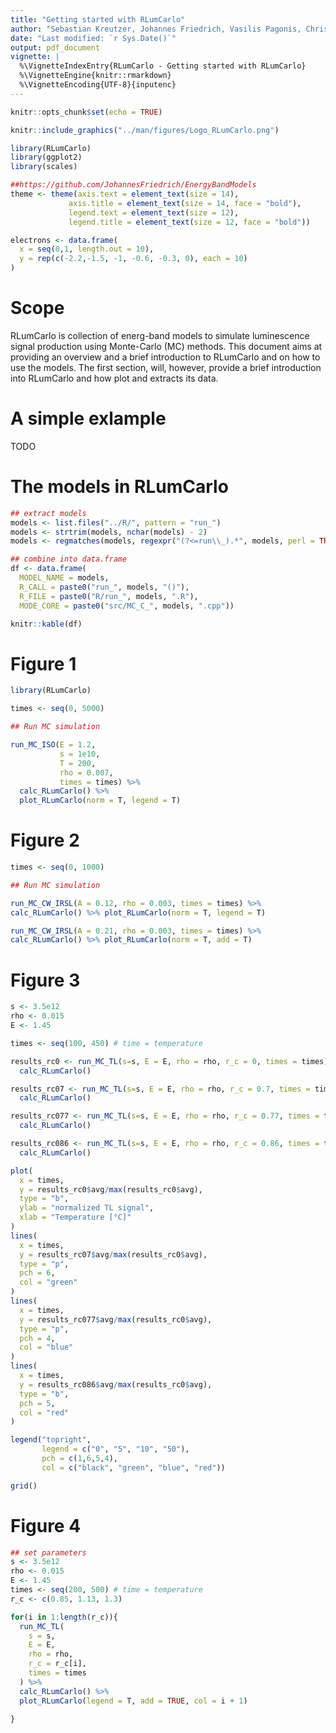 ```yaml
---
title: "Getting started with RLumCarlo"
author: "Sebastian Kreutzer, Johannes Friedrich, Vasilis Pagonis, Christoph Schmidt"
date: "Last modified: `r Sys.Date()`"
output: pdf_document
vignette: |
  %\VignetteIndexEntry{RLumCarlo - Getting started with RLumCarlo}         
  %\VignetteEngine{knitr::rmarkdown}
  %\VignetteEncoding{UTF-8}{inputenc}
---
```


```r
knitr::opts_chunk$set(echo = TRUE)
```

```r
knitr::include_graphics("../man/figures/Logo_RLumCarlo.png")

library(RLumCarlo)
library(ggplot2)
library(scales)

##https://github.com/JohannesFriedrich/EnergyBandModels
theme <- theme(axis.text = element_text(size = 14),
             axis.title = element_text(size = 14, face = "bold"),
             legend.text = element_text(size = 12),
             legend.title = element_text(size = 12, face = "bold"))

electrons <- data.frame(
  x = seq(0,1, length.out = 10),
  y = rep(c(-2.2,-1.5, -1, -0.6, -0.3, 0), each = 10)
)
```

# Scope

RLumCarlo is collection of energ-band models to simulate luminescence signal production using Monte-Carlo (MC) methods. This document aims at providing an overview and a brief introduction to RLumCarlo 
and on how to use the models. The first section, will, however, provide a brief introduction 
into RLumCarlo and how plot and extracts its data.

# A simple exlample

TODO

# The models in RLumCarlo

```r
## extract models
models <- list.files("../R/", pattern = "run_")
models <- strtrim(models, nchar(models) - 2)
models <- regmatches(models, regexpr("(?<=run\\_).*", models, perl = TRUE), invert = FALSE)

## combine into data.frame
df <- data.frame(
  MODEL_NAME = models, 
  R_CALL = paste0("run_", models, "()"),
  R_FILE = paste0("R/run_", models, ".R"),
  MODE_CORE = paste0("src/MC_C_", models, ".cpp"))

knitr::kable(df)
```


# Figure 1

```r
library(RLumCarlo)

times <- seq(0, 5000)

## Run MC simulation

run_MC_ISO(E = 1.2,
           s = 1e10,
           T = 200,
           rho = 0.007,
           times = times) %>%
  calc_RLumCarlo() %>%
  plot_RLumCarlo(norm = T, legend = T)
```


# Figure 2

```r
times <- seq(0, 1000)

## Run MC simulation

run_MC_CW_IRSL(A = 0.12, rho = 0.003, times = times) %>%
calc_RLumCarlo() %>% plot_RLumCarlo(norm = T, legend = T)

run_MC_CW_IRSL(A = 0.21, rho = 0.003, times = times) %>%
calc_RLumCarlo() %>% plot_RLumCarlo(norm = T, add = T)
```

# Figure 3

```r

s <- 3.5e12
rho <- 0.015
E <- 1.45

times <- seq(100, 450) # time = temperature

results_rc0 <- run_MC_TL(s=s, E = E, rho = rho, r_c = 0, times = times) %>% 
  calc_RLumCarlo()

results_rc07 <- run_MC_TL(s=s, E = E, rho = rho, r_c = 0.7, times = times) %>% 
  calc_RLumCarlo()

results_rc077 <- run_MC_TL(s=s, E = E, rho = rho, r_c = 0.77, times = times) %>% 
  calc_RLumCarlo()

results_rc086 <- run_MC_TL(s=s, E = E, rho = rho, r_c = 0.86, times = times) %>% 
  calc_RLumCarlo()
```

```r

plot(
  x = times,
  y = results_rc0$avg/max(results_rc0$avg),
  type = "b",
  ylab = "normalized TL signal",
  xlab = "Temperature [°C]"
)
lines(
  x = times,
  y = results_rc07$avg/max(results_rc0$avg),
  type = "p",
  pch = 6,
  col = "green"
)
lines(
  x = times,
  y = results_rc077$avg/max(results_rc0$avg),
  type = "p",
  pch = 4,
  col = "blue"
)
lines(
  x = times,
  y = results_rc086$avg/max(results_rc0$avg),
  type = "b",
  pch = 5,
  col = "red"
)

legend("topright",
       legend = c("0", "5", "10", "50"),
       pch = c(1,6,5,4),
       col = c("black", "green", "blue", "red"))

grid()
```

# Figure 4

```r
## set parameters
s <- 3.5e12
rho <- 0.015
E <- 1.45
times <- seq(200, 500) # time = temperature
r_c <- c(0.85, 1.13, 1.3)

for(i in 1:length(r_c)){
  run_MC_TL(
    s = s,
    E = E,
    rho = rho,
    r_c = r_c[i],
    times = times
  ) %>%
  calc_RLumCarlo() %>% 
  plot_RLumCarlo(legend = T, add = TRUE, col = i + 1)

}

```
